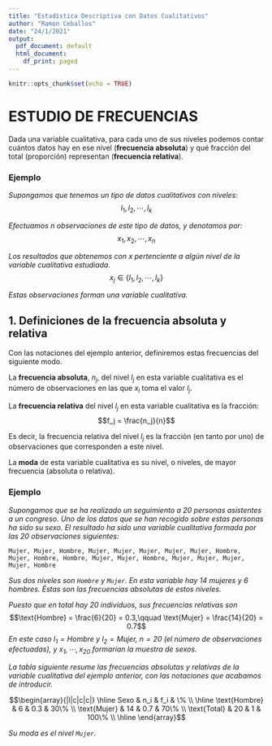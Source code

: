 ```yaml
---
title: "Estadística Descriptiva con Datos Cualitativos"
author: "Ramon Ceballos"
date: "24/1/2021"
output:
  pdf_document: default
  html_document:
    df_print: paged
---
```


```r
knitr::opts_chunk$set(echo = TRUE)
```

# ESTUDIO DE FRECUENCIAS

Dada una variable cualitativa, para cada uno de sus niveles podemos contar cuántos datos hay en ese nivel (**frecuencia absoluta**) y qué fracción del total (proporción) representan (**frecuencia relativa**).

### **Ejemplo**

*Supongamos que tenemos un tipo de datos cualitativos con niveles:*
$$l_1,l_2,\cdots,l_k$$ 

*Efectuamos $n$ observaciones de este tipo de datos, y denotamos por:*
$$x_1,x_2,\cdots,x_n$$

*Los resultados que obtenemos con x pertenciente a algún nivel de la variable cualitativa estudiada.* 
$$x_j\in\{l_1, l_2,\cdots, l_k\}$$

*Estas observaciones forman una variable cualitativa.*


## 1. Definiciones de la frecuencia absoluta y relativa

Con las notaciones del ejemplo anterior, definiremos estas frecuencias del siguiente modo.

La <l class="definition">**frecuencia absoluta**</l>, $n_j$, del nivel $l_j$ en esta variable cualitativa es el número de observaciones en las que $x_i$ toma el valor $l_j$.

La <l class="definition">**frecuencia relativa**</l> del nivel $l_j$ en esta variable cualitativa es la fracción: 
$$f_j = \frac{n_j}{n}$$

Es decir, la frecuencia relativa del nivel $l_j$ es la fracción (en tanto por uno) de observaciones que corresponden a este nivel. 

La <l class="definition">**moda**</l> de esta variable cualitativa es su nivel, o niveles, de mayor frecuencia (absoluta o relativa).

### **Ejemplo**

*Supongamos que se ha realizado un seguimiento a 20 personas asistentes a un congreso. Uno de los datos que se han recogido sobre estas personas ha sido su sexo. El resultado ha sido una variable cualitativa formada por las 20 observaciones siguientes:*

`Mujer, Mujer, Hombre, Mujer, Mujer, Mujer, Mujer, Mujer, Hombre, Mujer, Hombre, Hombre, Mujer, Mujer, Hombre, Mujer, Mujer, Mujer, Mujer, Hombre`

*Sus dos niveles son `Hombre` y `Mujer`. En esta variable hay 14 mujeres y 6 hombres. Éstas son las frecuencias absolutas de estos niveles. *

*Puesto que en total hay 20 individuos, sus frecuencias relativas son*
$$\text{Hombre} = \frac{6}{20} = 0.3,\qquad \text{Mujer} = \frac{14}{20} = 0.7$$
*En este caso $l_1 = \text{Hombre}$ y $l_2 = \text{Mujer}$,  $n = 20$ (el número de observaciones efectuadas), y $x_1,\cdots, x_{20}$ formarían la muestra de sexos.*
</div>

*La tabla siguiente resume las frecuencias absolutas y relativas de la variable cualitativa del ejemplo anterior, con las notaciones que acabamos de introducir.*

$$\begin{array}{|l|c|c|c|}
\hline
Sexo   & n_i & f_i & \%     \\ 
\hline
\text{Hombre} & 6    & 0.3  & 30\%   \\ 
\text{Mujer}  & 14   & 0.7  & 70\%   \\ 
\text{Total}  & 20   & 1    & 100\%  \\
\hline
\end{array}$$

*Su moda es el nivel `Mujer`.*



